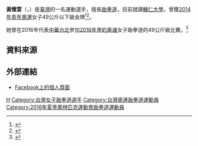 {{Infobox sportsperson
| 圖片 =
| 羅馬拼音 = 
| name  = 黃懷萱
| citizenship = {{ROC}}
| 居住地 =
| birth_date = {{birth_date_and_age|1997|7|7}}
| birth_place = 
| height = {{height|m=1.68}}
| weight  = {{convert|49|kg|lb}}
| show-medals = yes
| medaltemplates =
{{MedalSport | 女子[[跆拳道|跆拳道]] }}
{{MedalCountry |  {{TPE}} }}
{{MedalCompetition|[[青年奧林匹克運動會|青年奧林匹克運動會]]}}
{{MedalGold| [[2014年夏季青年奧林匹克運動會|2014年 南京]] | 49公斤以下級}}
}}
'''黃懷萱'''（{{lang-en|Huang Huai-Hsuan}}，{{bd|1997年|7月7日|||catIdx=Huang Huaixuan}}）是[[臺灣|臺灣]]的一名運動選手，擅長[[跆拳道|跆拳道]]，目前就讀[[輔仁大學|輔仁大學]]，曾獲[[2014年夏季青年奧林匹克運動會|2014年青年奧運]]女子49公斤以下級金牌<ref>{{cite news |language = zh-tw |url = http://www.appledaily.com.tw/appledaily/article/sports/20160513/37211800/ |title = 黃懷萱愛相隨 莊佳佳生日願：奪牌 |publisher = [[台灣蘋果日報|台灣蘋果日報]] |date = 2016-05-13 |accessdate = 2016-08-07 |archive-date = 2016-10-08 |archive-url = https://web.archive.org/web/20161008221828/http://www.appledaily.com.tw/appledaily/article/sports/20160513/37211800 |dead-url = no }}</ref><ref>{{Cite web |url = http://www.nstc.org.tw/2016olympic/athlete08.html |title = 奧運國手小檔案 |author = 國家運動訓練中心 |language = zh-tw |accessdate = 2016-08-07 |archive-date = 2021-05-19 |archive-url = https://web.archive.org/web/20210519112122/https://www.nstc.org.tw/2016olympic/athlete08.html |dead-url = no }}</ref>。

她曾在2016年代表[[2016年夏季奧林匹克運動會中華台北代表團|中華台北]]參加[[2016年夏季奧林匹克運動會|2016年里約奧運]]女子跆拳道的49公斤級比賽。<ref>{{cite news |language = zh-tw |url = http://www.appledaily.com.tw/realtimenews/article/new/20160512/859658/ |title = 18歲甜心奧運國手黃懷萱　跟男友公開放閃 |publisher = [[台灣蘋果日報|台灣蘋果日報]] |date = 2016-05-12 |accessdate = 2016-08-07 |archive-date = 2017-07-05 |archive-url = https://web.archive.org/web/20170705020708/http://www.appledaily.com.tw/realtimenews/article/new/20160512/859658 |dead-url = no }}</ref>

==資料來源==
{{reflist}}

==外部連結==
*[https://www.facebook.com/profile.php?id=100009703744891 Facebook上的個人頁面] {{Wayback|url=https://www.facebook.com/profile.php?id=100009703744891 |date=20210519114034 }}
{{小作品|台灣運動員}}
{{DEFAULTSORT:Huang Huai-hsuan}}
[[Category:黃姓|H]]
[[Category:台灣女子跆拳道選手|Category:台灣女子跆拳道選手]]
[[Category:台灣奧運跆拳道運動員|Category:台灣奧運跆拳道運動員]]
[[Category:2016年夏季奧林匹克運動會跆拳道運動員|Category:2016年夏季奧林匹克運動會跆拳道運動員]]